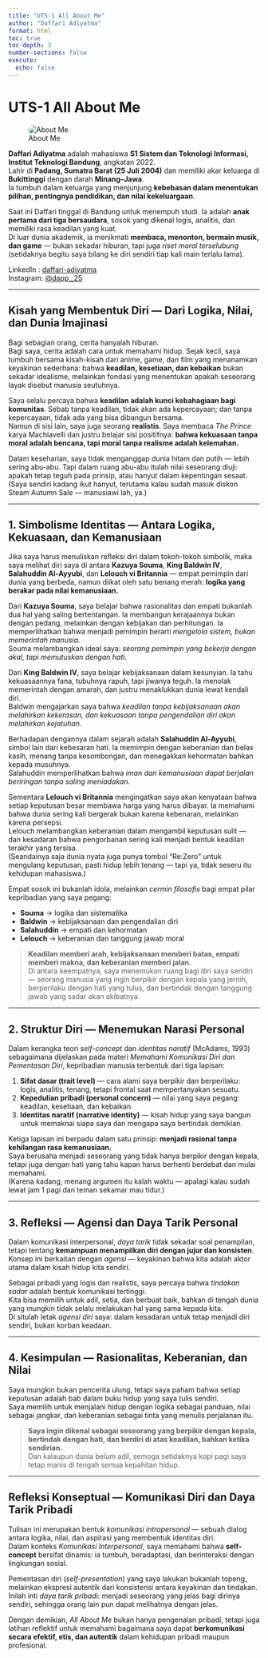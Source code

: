 ```yaml
---
title: "UTS-1 All About Me"
author: "Daffari Adiyatma"
format: html
toc: true
toc-depth: 3
number-sections: false
execute:
  echo: false
---
```


# **UTS-1 All About Me**

![About Me](../images/DAFFARI2.jpg){width=100%, style="max-width:450px; border-radius:15px; display:block; margin:auto;"}

**Daffari Adiyatma** adalah mahasiswa **S1 Sistem dan Teknologi Informasi, Institut Teknologi Bandung**, angkatan 2022.  
Lahir di **Padang, Sumatra Barat (25 Juli 2004)** dan memiliki akar keluarga di **Bukittinggi** dengan darah **Minang–Jawa**.  
Ia tumbuh dalam keluarga yang menjunjung **kebebasan dalam menentukan pilihan, pentingnya pendidikan, dan nilai kekeluargaan**.

Saat ini Daffari tinggal di Bandung untuk menempuh studi. Ia adalah **anak pertama dari tiga bersaudara**, sosok yang dikenal logis, analitis, dan memiliki rasa keadilan yang kuat.  
Di luar dunia akademik, ia menikmati **membaca, menonton, bermain musik, dan game** — bukan sekadar hiburan, tapi juga *riset moral terselubung* (setidaknya begitu saya bilang ke diri sendiri tiap kali main terlalu lama).

LinkedIn : [daffari-adiyatma](https://www.linkedin.com/in/daffari-adiyatma-092874255/)  
Instagram: [\@dapp._25](https://www.instagram.com/dapp._25/)

---

## **Kisah yang Membentuk Diri — Dari Logika, Nilai, dan Dunia Imajinasi**

Bagi sebagian orang, cerita hanyalah hiburan.  
Bagi saya, cerita adalah cara untuk memahami hidup. Sejak kecil, saya tumbuh bersama kisah-kisah dari anime, game, dan film yang menanamkan keyakinan sederhana: bahwa **keadilan, kesetiaan, dan kebaikan** bukan sekadar idealisme, melainkan fondasi yang menentukan apakah seseorang layak disebut manusia seutuhnya.

Saya selalu percaya bahwa **keadilan adalah kunci kebahagiaan bagi komunitas**. Sebab tanpa keadilan, tidak akan ada kepercayaan; dan tanpa kepercayaan, tidak ada yang bisa dibangun bersama.  
Namun di sisi lain, saya juga seorang **realistis**. Saya membaca *The Prince* karya Machiavelli dan justru belajar sisi positifnya: **bahwa kekuasaan tanpa moral adalah bencana, tapi moral tanpa realisme adalah kelemahan.**

Dalam keseharian, saya tidak menganggap dunia hitam dan putih — lebih sering abu-abu. Tapi dalam ruang abu-abu itulah nilai seseorang diuji: apakah tetap teguh pada prinsip, atau hanyut dalam kepentingan sesaat.  
(Saya sendiri kadang ikut hanyut, terutama kalau sudah masuk diskon Steam Autumn Sale — manusiawi lah, ya.)

---

## **1. Simbolisme Identitas — Antara Logika, Kekuasaan, dan Kemanusiaan**

Jika saya harus menuliskan refleksi diri dalam tokoh-tokoh simbolik, maka saya melihat diri saya di antara **Kazuya Souma**, **King Baldwin IV**, **Salahuddin Al-Ayyubi**, dan **Lelouch vi Britannia** — empat pemimpin dari dunia yang berbeda, namun diikat oleh satu benang merah: **logika yang berakar pada nilai kemanusiaan.**

Dari **Kazuya Souma**, saya belajar bahwa rasionalitas dan empati bukanlah dua hal yang saling bertentangan. Ia membangun kerajaannya bukan dengan pedang, melainkan dengan kebijakan dan perhitungan. Ia memperlihatkan bahwa menjadi pemimpin berarti *mengelola sistem, bukan memerintah manusia.*  
Souma melambangkan ideal saya: *seorang pemimpin yang bekerja dengan akal, tapi memutuskan dengan hati.*

Dari **King Baldwin IV**, saya belajar kebijaksanaan dalam kesunyian. Ia tahu kekuasaannya fana, tubuhnya rapuh, tapi jiwanya teguh. Ia menolak memerintah dengan amarah, dan justru menaklukkan dunia lewat kendali diri.  
Baldwin mengajarkan saya bahwa *keadilan tanpa kebijaksanaan akan melahirkan kekerasan, dan kekuasaan tanpa pengendalian diri akan melahirkan kejatuhan.*

Berhadapan dengannya dalam sejarah adalah **Salahuddin Al-Ayyubi**, simbol lain dari kebesaran hati. Ia memimpin dengan keberanian dan belas kasih, menang tanpa kesombongan, dan menegakkan kehormatan bahkan kepada musuhnya.  
Salahuddin memperlihatkan bahwa *iman dan kemanusiaan dapat berjalan beriringan tanpa saling meniadakan.*

Sementara **Lelouch vi Britannia** mengingatkan saya akan kenyataan bahwa setiap keputusan besar membawa harga yang harus dibayar. Ia memahami bahwa dunia sering kali bergerak bukan karena kebenaran, melainkan karena persepsi.  
Lelouch melambangkan keberanian dalam mengambil keputusan sulit — dan kesadaran bahwa pengorbanan sering kali menjadi bentuk keadilan terakhir yang tersisa.  
(Seandainya saja dunia nyata juga punya tombol “Re:Zero” untuk mengulang keputusan, pasti hidup lebih tenang — tapi ya, tidak seseru itu kehidupan mahasiswa.)

Empat sosok ini bukanlah idola, melainkan *cermin filosofis* bagi empat pilar kepribadian yang saya pegang:

- **Souma** → logika dan sistematika  
- **Baldwin** → kebijaksanaan dan pengendalian diri  
- **Salahuddin** → empati dan kehormatan  
- **Lelouch** → keberanian dan tanggung jawab moral  

> **Keadilan memberi arah, kebijaksanaan memberi batas, empati memberi makna, dan keberanian memberi jalan.**  
> Di antara keempatnya, saya menemukan ruang bagi diri saya sendiri — seorang manusia yang ingin berpikir dengan kepala yang jernih, berperilaku dengan hati yang tulus, dan bertindak dengan tanggung jawab yang sadar akan akibatnya.

---

## **2. Struktur Diri — Menemukan Narasi Personal**

Dalam kerangka teori *self-concept* dan *identitas naratif* (McAdams, 1993) sebagaimana dijelaskan pada materi *Memahami Komunikasi Diri dan Pementasan Diri*, kepribadian manusia terbentuk dari tiga lapisan:

1. **Sifat dasar (trait level)** — cara alami saya berpikir dan berperilaku: logis, analitis, tenang, tetapi frontal saat mempertanyakan sesuatu.  
2. **Kepedulian pribadi (personal concern)** — nilai yang saya pegang: keadilan, kesetiaan, dan kebaikan.  
3. **Identitas naratif (narrative identity)** — kisah hidup yang saya bangun untuk memaknai siapa saya dan mengapa saya bertindak demikian.

Ketiga lapisan ini berpadu dalam satu prinsip: **menjadi rasional tanpa kehilangan rasa kemanusiaan.**  
Saya berusaha menjadi seseorang yang tidak hanya berpikir dengan kepala, tetapi juga dengan hati yang tahu kapan harus berhenti berdebat dan mulai memahami.  
(Karena kadang, menang argumen itu kalah waktu — apalagi kalau sudah lewat jam 1 pagi dan teman sekamar mau tidur.)

---

## **3. Refleksi — Agensi dan Daya Tarik Personal**

Dalam komunikasi interpersonal, *daya tarik* tidak sekadar soal penampilan, tetapi tentang **kemampuan menampilkan diri dengan jujur dan konsisten**.  
Konsep ini berkaitan dengan *agensi* — keyakinan bahwa kita adalah aktor utama dalam kisah hidup kita sendiri.

Sebagai pribadi yang logis dan realistis, saya percaya bahwa *tindakan sadar* adalah bentuk komunikasi tertinggi.  
Kita bisa memilih untuk adil, setia, dan berbuat baik, bahkan di tengah dunia yang mungkin tidak selalu melakukan hal yang sama kepada kita.  
Di situlah letak *agensi diri* saya: dalam kesadaran untuk tetap menjadi diri sendiri, bukan korban keadaan.

---

## **4. Kesimpulan — Rasionalitas, Keberanian, dan Nilai**

Saya mungkin bukan pencerita ulung, tetapi saya paham bahwa setiap keputusan adalah bab dalam buku hidup yang saya tulis sendiri.  
Saya memilih untuk menjalani hidup dengan logika sebagai panduan, nilai sebagai jangkar, dan keberanian sebagai tinta yang menulis perjalanan itu.

> **Saya ingin dikenal sebagai seseorang yang berpikir dengan kepala, bertindak dengan hati, dan berdiri di atas keadilan, bahkan ketika sendirian.**  
> Dan kalaupun dunia belum adil, semoga setidaknya kopi pagi saya tetap manis di tengah semua kepahitan hidup.

---

## **Refleksi Konseptual — Komunikasi Diri dan Daya Tarik Pribadi**

Tulisan ini merupakan bentuk *komunikasi intrapersonal* — sebuah dialog antara logika, nilai, dan aspirasi yang membentuk identitas diri.  
Dalam konteks *Komunikasi Interpersonal*, saya memahami bahwa **self-concept** bersifat dinamis: ia tumbuh, beradaptasi, dan berinteraksi dengan lingkungan sosial.

Pementasan diri (*self-presentation*) yang saya lakukan bukanlah topeng, melainkan ekspresi autentik dari konsistensi antara keyakinan dan tindakan.  
Inilah inti *daya tarik pribadi*: menjadi seseorang yang jelas bagi dirinya sendiri, sehingga orang lain pun dapat melihatnya dengan jelas.

Dengan demikian, *All About Me* bukan hanya pengenalan pribadi, tetapi juga latihan reflektif untuk memahami bagaimana saya dapat **berkomunikasi secara efektif, etis, dan autentik** dalam kehidupan pribadi maupun profesional.
